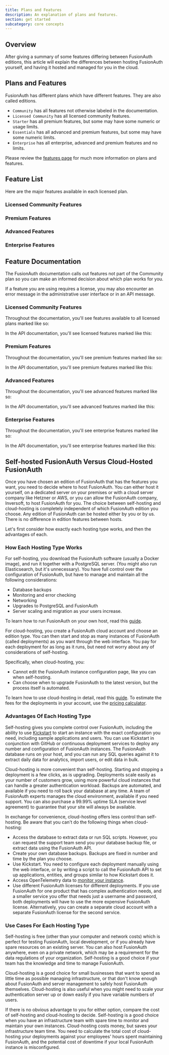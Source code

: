 ```yaml
---
title: Plans and Features
description: An explanation of plans and features.
section: get started
subcategory: core concepts
---
```


## Overview

<LicensingPremiumFeaturesIntro />

After giving a summary of some features differing between FusionAuth editions, this article will explain the differences between hosting FusionAuth yourself, and having it hosted and managed for you in the cloud.

## Plans and Features

FusionAuth has different plans which have different features.
They are also called editions.

* `Community` has all features not otherwise labeled in the documentation.
* `Licensed Community` has all licensed community features.
* `Starter` has all premium features, but some may have some numeric or usage limits.
* `Essentials` has all advanced and premium features, but some may have some numeric limits.
* `Enterprise` has all enterprise, advanced and premium features and no limits.

Please review the [features page](/feature-list) for much more information on plans and features.

## Feature List

Here are the major features available in each licensed plan.

### Licensed Community Features

<Features plan="licensed" />

### Premium Features

<Features plan="premium" />

### Advanced Features

<Features plan="advanced" />

### Enterprise Features

<Features plan="enterprise"/>

## Feature Documentation

The FusionAuth documentation calls out features not part of the Community plan so you can make an informed decision about which plan works for you.

If a feature you are using requires a license, you may also encounter an error message in the administrative user interface or in an API message.

### Licensed Community Features

Throughout the documentation, you'll see features available to all licensed plans marked like so:

<LicensedPlanBlurb version="1.52.0" />

In the API documentation, you'll see licensed features marked like this:

<LicensedPlanBlurbApi feature="this feature" />

### Premium Features

Throughout the documentation, you'll see premium features marked like so:

<PremiumPlanBlurb />

In the API documentation, you'll see premium features marked like this:

<PremiumPlanBlurbApi feature="this feature" />


### Advanced Features

Throughout the documentation, you'll see advanced features marked like so:

<AdvancedPlanBlurb />

In the API documentation, you'll see advanced features marked like this:

<AdvancedPlanBlurbApi feature="this feature" />

### Enterprise Features

Throughout the documentation, you'll see enterprise features marked like so:

<EnterprisePlanBlurb />

In the API documentation, you'll see enterprise features marked like this:

<EnterprisePlanBlurbApi feature="this feature" />

## Self-hosted FusionAuth Versus Cloud-Hosted FusionAuth

Once you have chosen an edition of FusionAuth that has the features you want, you need to decide where to host FusionAuth. You can either host it yourself, on a dedicated server on your premises or with a cloud server company like Hetzner or AWS, or you can allow the FusionAuth company, Inversoft, to host FusionAuth for you. The choice between self-hosting and cloud-hosting is completely independent of which FusionAuth edition you choose. Any edition of FusionAuth can be hosted either by you or by us. There is no difference in edition features between hosts.

Let's first consider how exactly each hosting type works, and then the advantages of each.

### How Each Hosting Type Works

For self-hosting, you download the FusionAuth software (usually a Docker image), and run it together with a PostgreSQL server. (You might also run Elasticsearch, but it's unnecessary). You have full control over the configuration of FusionAuth, but have to manage and maintain all the following considerations:

- Database backups
- Monitoring and error checking
- Networking
- Upgrades to PostgreSQL and FusionAuth
- Server scaling and migration as your users increase.

To learn how to run FusionAuth on your own host, read this [guide](/docs/get-started/download-and-install/docker).

For cloud-hosting, you create a FusionAuth cloud account and choose an edition type. You can then start and stop as many instances of FusionAuth (called deployments) as you want through the web interface. You pay for each deployment for as long as it runs, but need not worry about any of considerations of self-hosting.

Specifically, when cloud-hosting, you:

- Cannot edit the FusionAuth instance configuration page, like you can when self-hosting.
- Can choose when to upgrade FusionAuth to the latest version, but the process itself is automated.

To learn how to use cloud-hosting in detail, read this [guide](/docs/get-started/run-in-the-cloud/cloud). To estimate the fees for the deployments in your account, use the [pricing calculator](https://account.fusionauth.io/pricing-calculator/).

### Advantages Of Each Hosting Type

Self-hosting gives you complete control over FusionAuth, including the ability to use [Kickstart](/docs/get-started/download-and-install/development/kickstart) to start an instance with the exact configuration you need, including sample applications and users. You can use Kickstart in conjunction with GitHub or continuous deployment services to deploy any number and configuration of FusionAuth instances. The FusionAuth database runs on your host, and you can run any SQL queries against it to extract daily data for analytics, import users, or edit data in bulk.

Cloud-hosting is more convenient than self-hosting. Starting and stopping a deployment is a few clicks, as is upgrading. Deployments scale easily as your number of customers grow, using more powerful cloud instances that can handle a greater authentication workload. Backups are automated, and available if you need to roll back your database at any time. A team of FusionAuth experts manages the cloud environment, available if you need support. You can also purchase a 99.99% uptime SLA (service level agreement) to guarantee that your site will always be available.

In exchange for convenience, cloud-hosting offers less control than self-hosting. Be aware that you can't do the following things when cloud-hosting:

- Access the database to extract data or run SQL scripts. However, you can request the support team send you your database backup file, or extract data using the FusionAuth API.
- Create your own database backups. Backups are fixed in number and time by the plan you choose.
- Use Kickstart. You need to configure each deployment manually using the web interface, or by writing a script to call the FusionAuth API to set up applications, entities, and groups similar to how Kickstart does it.
- Access OpenTelemetry data to [monitor your instance](/docs/operate/secure-and-monitor/monitor).
- Use different FusionAuth licenses for different deployments. If you use FusionAuth for one product that has complex authentication needs, and a smaller service you offer that needs just a username and password, both deployments will have to use the more expensive FusionAuth license. Alternatively, you can create a separate cloud account with a separate FusionAuth license for the second service.

### Use Cases For Each Hosting Type

Self-hosting is free (other than your computer and network costs) which is perfect for testing FusionAuth, local development, or if you already have spare resources on an existing server. You can also host FusionAuth anywhere, even on a private network, which may be a requirement for the data regulations of your organization. Self-hosting is a good choice if your team has the knowledge and time to manage FusionAuth.

Cloud-hosting is a good choice for small businesses that want to spend as little time as possible managing infrastructure, or that don't know enough about FusionAuth and server management to safely host FusionAuth themselves. Cloud-hosting is also useful when you might need to scale your authentication server up or down easily if you have variable numbers of users.

If there is no obvious advantage to you for either option, compare the cost of self-hosting and cloud-hosting to decide. Self-hosting is a good choice when you have an infrastructure team with spare time to monitor and maintain your own instances. Cloud-hosting costs money, but saves your infrastructure team time. You need to calculate the total cost of cloud-hosting your deployments against your employees' hours spent maintaining FusionAuth, and the potential cost of downtime if your local FusionAuth instance is misconfigured.